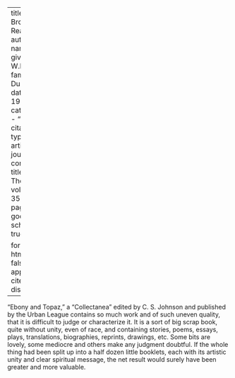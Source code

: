 
---
title: 'The Browsing Reader'
author:
  - name:
      given: W.E.B.
      family: Du Bois
date: May 1928
categories: 
  - ""
citation: 
  type: article-journal
  container-title: The Crisis
  volume: 35
  issue: 5
  page: 165
google-scholar: true

format:
  html:
    toc: false
    appendix-cite-as: display
---



"Ebony and Topaz," a "Collectanea" edited by C. S. Johnson and published by the Urban League contains so much work and of such uneven quality, that it is difficult to judge or characterize it. It is a sort of big scrap book, quite without unity, even of race, and containing stories, poems, essays, plays, translations, biographies, reprints, drawings, etc. Some bits are lovely, some mediocre and others make any judgment doubtful. If the whole thing had been split up into a half dozen little booklets, each with its artistic unity and clear spiritual message, the net result would surely have been greater and more valuable. 

